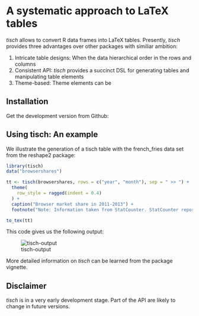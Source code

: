 # A systematic approach to LaTeX tables
*tisch* allows to convert R data frames into LaTeX tables. Presently, *tisch* provides three advantages over other packages with similiar ambition:

1. Intricate table designs: When the data  hierarchical order in the rows and columns 
2. Consistent API: *tisch* provides a succinct DSL for generating tables and manipulating table elements
3. Theme-based: Theme elements can be 

## Installation 
Get the development version from Github: \Sexpr{devtools::install_github("crubba/tisch")}

## Using tisch: An example
We illustrate the generation of a tisch table with the french_fries data set from the reshape2 package:

```r
library(tisch)
data("browsershares")

tt <- tisch(browsershares, rows = c("year", "month"), sep = " >> ") +
  theme(
    row_style = ragged(indent = 0.4)
  ) + 
  caption("Browser market share in 2011-2013") +
  footnote("Note: Information taken from StatCounter. StatCounter reports desktop and mobile browser share separately; we report them together. For consistency, each desktop browser share has been reduced by multiplying it by the current overall desktop share versus mobile. Similarly, mobile browser shares have each been multiplied by the overall mobile percentage")

to_tex(tt)
```

This code gives us the following output:

![tisch-output](tisch-output.png)

More detailed information on *tisch* can be learned from the package vignette.

## Disclaimer
*tisch* is in a very early development stage. Part of the API are likely to change in future versions.